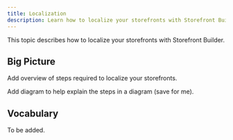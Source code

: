 ```yaml
---
title: Localization
description: Learn how to localize your storefronts with Storefront Builder.
---
```



This topic describes how to localize your storefronts with Storefront Builder.

## Big Picture

Add overview of steps required to localize your storefronts.

Add diagram to help explain the steps in a diagram (save for me).

## Vocabulary

To be added.